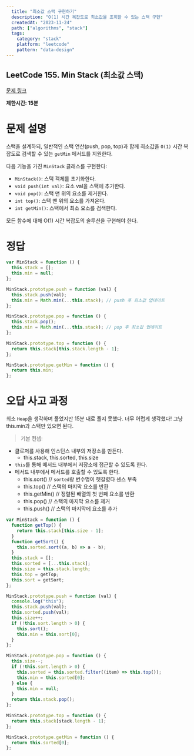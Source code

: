 ```yaml
---
  title: "최소값 스택 구현하기"
  description: "O(1) 시간 복잡도로 최소값을 조회할 수 있는 스택 구현"
  createdAt: "2023-11-24"
  path: ["algorithms", "stack"] 
  tags:
    category: "stack"
    platform: "leetcode"
    pattern: "data-design"
---
```


## LeetCode 155. Min Stack (최소값 스택)

[문제 링크](https://leetcode.com/problems/min-stack/)

**제한시간: 15분**

# 문제 설명

스택을 설계하되, 일반적인 스택 연산(push, pop, top)과 함께 최소값을 `O(1)` 시간 복잡도로 검색할 수 있는 `getMin` 메서드를 지원한다.

다음 기능을 가진 `MinStack` 클래스를 구현한다:

- `MinStack()`: 스택 객체를 초기화한다.
- `void push(int val)`: 요소 val을 스택에 추가한다.
- `void pop()`: 스택 맨 위의 요소를 제거한다.
- `int top()`: 스택 맨 위의 요소를 가져온다.
- `int getMin()`: 스택에서 최소 요소를 검색한다.

모든 함수에 대해 O(1) 시간 복잡도의 솔루션을 구현해야 한다.

# 정답

```js
var MinStack = function () {
  this.stack = [];
  this.min = null;
};

MinStack.prototype.push = function (val) {
  this.stack.push(val);
  this.min = Math.min(...this.stack); // push 후 최소값 업데이트
};

MinStack.prototype.pop = function () {
  this.stack.pop();
  this.min = Math.min(...this.stack); // pop 후 최소값 업데이트
};

MinStack.prototype.top = function () {
  return this.stack[this.stack.length - 1];
};

MinStack.prototype.getMin = function () {
  return this.min;
};
```

# 오답 사고 과정

최소 `Heap`을 생각하며 풀었지만 15분 내로 풀지 못했다. <pr/>
너무 어렵게 생각했다! 그냥 this.min과 스택만 있으면 된다. <br/>

> 기본 컨셉:

- 클로저를 사용해 인스턴스 내부의 저장소를 만든다.
  - this.stack, this.sorted, this.size
- `this`를 통해 메서드 내부에서 저장소에 접근할 수 있도록 한다.
- 메서드 내부에서 메서드를 호출할 수 있도록 한다.
  - this.sort() // `sorted`랑 변수명이 헷갈렸다 센스 부족
  - this.top() // 스택의 마지막 요소를 반환
  - this.getMin() // 정렬된 배열의 첫 번째 요소를 반환
  - this.pop() // 스택의 마지막 요소를 제거
  - this.push() // 스택의 마지막에 요소를 추가

```js
var MinStack = function () {
  function getTop() {
    return this.stack[this.size - 1];
  }
  function getSort() {
    this.sorted.sort((a, b) => a - b);
  }
  this.stack = [];
  this.sorted = [...this.stack];
  this.size = this.stack.length;
  this.top = getTop;
  this.sort = getSort;
};

MinStack.prototype.push = function (val) {
  console.log("this");
  this.stack.push(val);
  this.sorted.push(val);
  this.size++;
  if (!this.sort.length > 0) {
    this.sort();
    this.min = this.sort[0];
  }
};

MinStack.prototype.pop = function () {
  this.size--;
  if (!this.sort.length > 0) {
    this.sorted = this.sorted.filter((item) => this.top());
    this.min = this.sorted[0];
  } else {
    this.min = null;
  }
  return this.stack.pop();
};

MinStack.prototype.top = function () {
  return this.stack[stack.length - 1];
};

MinStack.prototype.getMin = function () {
  return this.sorted[0];
};
```
